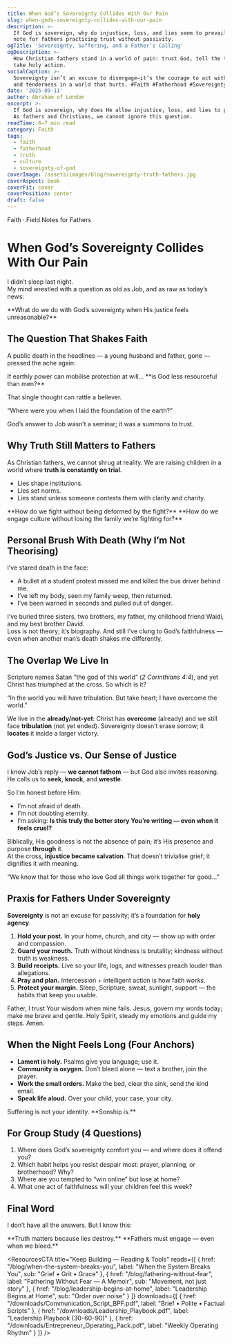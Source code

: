 ```yaml
---
title: When God’s Sovereignty Collides With Our Pain
slug: when-gods-sovereignty-collides-with-our-pain
description: >-
  If God is sovereign, why do injustice, loss, and lies seem to prevail? A field
  note for fathers practicing trust without passivity.
ogTitle: 'Sovereignty, Suffering, and a Father’s Calling'
ogDescription: >-
  How Christian fathers stand in a world of pain: trust God, tell the truth, and
  take holy action.
socialCaption: >-
  Sovereignty isn’t an excuse to disengage—it’s the courage to act with truth
  and tenderness in a world that hurts. #Faith #Fatherhood #Sovereignty
date: '2025-09-11'
author: Abraham of London
excerpt: >-
  If God is sovereign, why does He allow injustice, loss, and lies to prevail?
  As fathers and Christians, we cannot ignore this question.
readTime: 6–7 min read
category: Faith
tags:
  - faith
  - fatherhood
  - truth
  - culture
  - sovereignty-of-god
coverImage: /assets/images/blog/sovereignty-truth-fathers.jpg
coverAspect: book
coverFit: cover
coverPosition: center
draft: false
---
```


<HeroEyebrow>Faith · Field Notes for Fathers</HeroEyebrow>

# When God’s Sovereignty Collides With Our Pain

I didn’t sleep last night.  
My mind wrestled with a question as old as Job, and as raw as today’s news:

<PullLine>
  **What do we do with God’s sovereignty when His justice feels unreasonable?**
</PullLine>

<Rule />

## The Question That Shakes Faith

A public death in the headlines — a young husband and father, gone — pressed the ache again:

<PullLine subtle>
  If earthly power can mobilise protection at will… **is God less resourceful than men?**
</PullLine>

That single thought can rattle a believer.

<Verse cite="Job 38:4">
  “Where were you when I laid the foundation of the earth?”
</Verse>

God’s answer to Job wasn’t a seminar; it was a summons to trust.

<Rule />

## Why Truth Still Matters to Fathers

As Christian fathers, we cannot shrug at reality. We are raising children in a world where **truth is constantly on trial**.

- Lies shape institutions.  
- Lies set norms.  
- Lies stand unless someone contests them with clarity and charity.

<Note tone="key" title="The Father’s Engagement">
  **How do we fight without being deformed by the fight?**  
  **How do we engage culture without losing the family we’re fighting for?**
</Note>

<Rule />

## Personal Brush With Death (Why I’m Not Theorising)

I’ve stared death in the face:

- A bullet at a student protest missed me and killed the bus driver behind me.  
- I’ve left my body, seen my family weep, then returned.  
- I’ve been warned in seconds and pulled out of danger.

I’ve buried three sisters, two brothers, my father, my childhood friend Waidi, and my best brother David.  
Loss is not theory; it’s biography. And still I’ve clung to God’s faithfulness — even when another man’s death shakes me differently.

<Rule />

## The Overlap We Live In

Scripture names Satan “the god of this world” (*2 Corinthians 4:4*), and yet Christ has triumphed at the cross. So which is it?

<Verse cite="John 16:33">
  “In the world you will have tribulation. But take heart; I have overcome the world.”
</Verse>

We live in the **already/not-yet**: Christ has **overcome** (already) and we still face **tribulation** (not yet ended). Sovereignty doesn’t erase sorrow; it **locates** it inside a larger victory.

<Rule />

## God’s Justice vs. Our Sense of Justice

I know Job’s reply — **we cannot fathom** — but God also invites reasoning. He calls us to **seek**, **knock**, and **wrestle**.

So I’m honest before Him:

- I’m not afraid of death.  
- I’m not doubting eternity.  
- I’m asking: **Is this truly the better story You’re writing — even when it feels cruel?**

Biblically, His goodness is not the absence of pain; it’s His presence and purpose **through** it.  
At the cross, **injustice became salvation**. That doesn’t trivialise grief; it dignifies it with meaning.

<Verse cite="Romans 8:28">
  “We know that for those who love God all things work together for good…”
</Verse>

<Rule />

## Praxis for Fathers Under Sovereignty

**Sovereignty** is not an excuse for passivity; it’s a foundation for **holy agency**.

1. **Hold your post.** In your home, church, and city — show up with order and compassion.  
2. **Guard your mouth.** Truth without kindness is brutality; kindness without truth is weakness.  
3. **Build receipts.** Live so your life, logs, and witnesses preach louder than allegations.  
4. **Pray and plan.** Intercession + intelligent action is how faith *works*.  
5. **Protect your margin.** Sleep, Scripture, sweat, sunlight, support — the habits that keep you usable.

<Note tone="key" title="A 60-Second Daily Prayer">
  Father, I trust Your wisdom when mine fails.  
  Jesus, govern my words today; make me brave and gentle.  
  Holy Spirit, steady my emotions and guide my steps. Amen.
</Note>

<Rule />

## When the Night Feels Long (Four Anchors)

- **Lament is holy.** Psalms give you language; use it.  
- **Community is oxygen.** Don’t bleed alone — text a brother, join the prayer.  
- **Work the small orders.** Make the bed, clear the sink, send the kind email.  
- **Speak life aloud.** Over your child, your case, your city.

<PullLine subtle>
  Suffering is not your identity. **Sonship is.**
</PullLine>

<Rule />

## For Group Study (4 Questions)

1. Where does God’s sovereignty comfort you — and where does it offend you?  
2. Which habit helps you resist despair most: prayer, planning, or brotherhood? Why?  
3. Where are you tempted to “win online” but lose at home?  
4. What one act of faithfulness will your children feel this week?

<Rule />

## Final Word

I don’t have all the answers. But I know this:

<PullLine>
  **Truth matters because lies destroy.**  
  **Fathers must engage — even when we bleed.**
</PullLine>

<ResourcesCTA
  title="Keep Building — Reading & Tools"
  reads={[
    { href: "/blog/when-the-system-breaks-you", label: "When the System Breaks You", sub: "Grief • Grit • Grace" },
    { href: "/blog/fathering-without-fear", label: "Fathering Without Fear — A Memoir", sub: "Movement, not just story" },
    { href: "/blog/leadership-begins-at-home", label: "Leadership Begins at Home", sub: "Order over noise" }
  ]}
  downloads={[
    { href: "/downloads/Communication_Script_BPF.pdf", label: "Brief • Polite • Factual Scripts" },
    { href: "/downloads/Leadership_Playbook.pdf", label: "Leadership Playbook (30–60–90)" },
    { href: "/downloads/Entrepreneur_Operating_Pack.pdf", label: "Weekly Operating Rhythm" }
  ]}
/>

<ShareRow
  text="Sovereignty isn’t passivity. Fathers can trust God and take holy action—at home, in church, and in the city."
  hashtags="Faith,Fatherhood,Sovereignty,Truth"
/>
